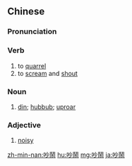 {{also|吵闹}}
==Chinese==
{{zh-forms|s=吵闹}}

===Pronunciation===
{{zh-pron
|m=chǎonào
|c=caau2 naau6
|h=pfs=chhàu-nau
|mn=xm,zz:chháu-nāu/qz:chháu-lāu/xm,zz:chhá-lā/qz:chhá-lǎ/tw:chhá-nāu
|mn_note=chháu-nāu/chháu-lāu - literary; chhá-lā/chhá-lǎ - vernacular
|cat=v,n,a
}}

===Verb===
{{zh-verb}}

# to [[quarrel]]
# to [[scream]] and [[shout]]

===Noun===
{{zh-noun}}

# [[din]]; [[hubbub]]; [[uproar]]

===Adjective===
{{zh-adj}}

# [[noisy]]

{{zh-cat|Advanced}}

[[zh-min-nan:吵鬧]]
[[hu:吵鬧]]
[[mg:吵鬧]]
[[ja:吵鬧]]
